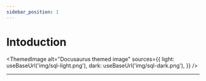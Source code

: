```yaml
---
sidebar_position: 1
---
```


# Intoduction


<ThemedImage
  alt="Docusaurus themed image"
  sources={{
    light: useBaseUrl('img/sql-light.png'),
    dark: useBaseUrl('img/sql-dark.png'),
  }}
/>


---

<Diagram />

